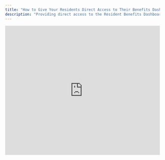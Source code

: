 ```yaml
---
title: "How to Give Your Residents Direct Access to Their Benefits Dashboard"
description: "Providing direct access to the Resident Benefits Dashboard makes it easy for residents to view and use their available services. This video explains how to generate and share the dashboard link with your residents."
---
```


<iframe width="100%" height="420" src="https://www.youtube.com/embed/Btm4jvP6GnM" title="Easy Access to Resident Benefits Dashboard URL" frameborder="0" allow="accelerometer; autoplay; clipboard-write; encrypted-media; gyroscope; picture-in-picture; web-share" referrerpolicy="strict-origin-when-cross-origin" allowfullscreen />

<Tip>
  For assistance or questions, please reach out to our Customer Success Team at [success@latchel.com](mailto:success@latchel.com), or to our Product Support Team at [team@latchel.com](mailto:team@latchel.com).
</Tip>